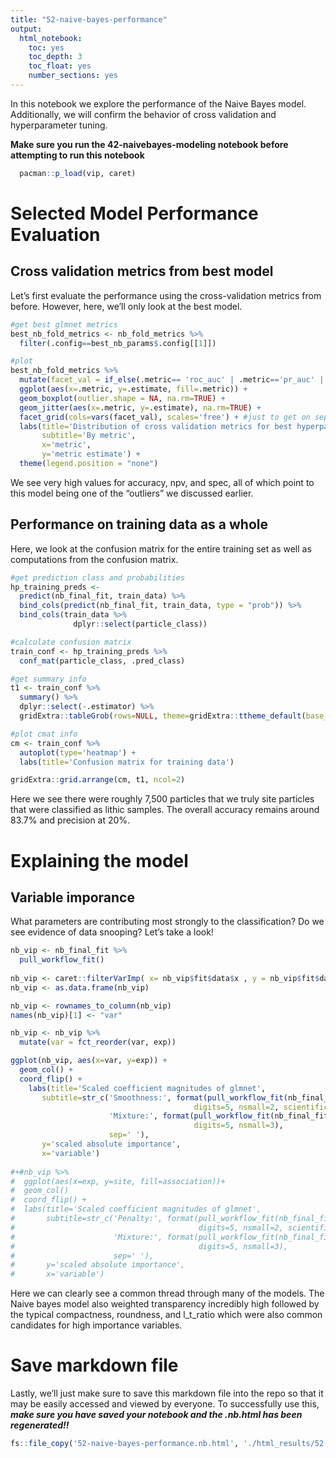 ```yaml
---
title: "52-naive-bayes-performance"
output:
  html_notebook:
    toc: yes
    toc_depth: 3
    toc_float: yes
    number_sections: yes
---
```


In this notebook we explore the performance of the Naive Bayes model. Additionally, we will confirm the behavior of cross validation
and hyperparameter tuning.

**Make sure you run the 42-naivebayes-modeling notebook before attempting to run this notebook**

```r
  pacman::p_load(vip, caret)
```


# Selected Model Performance Evaluation
## Cross validation metrics from best model
Let's first evaluate the performance using the cross-validation metrics from before.  However, here, we'll only look at the best model.
```r
#get best glmnet metrics
best_nb_fold_metrics <- nb_fold_metrics %>%
  filter(.config==best_nb_params$.config[[1]])

#plot
best_nb_fold_metrics %>%
  mutate(facet_val = if_else(.metric== 'roc_auc' | .metric=='pr_auc' | .metric=='f_meas', 'Aggregate metrics', 'Confusion matrix metrics')) %>%
  ggplot(aes(x=.metric, y=.estimate, fill=.metric)) +
  geom_boxplot(outlier.shape = NA, na.rm=TRUE) +
  geom_jitter(aes(x=.metric, y=.estimate), na.rm=TRUE) +
  facet_grid(cols=vars(facet_val), scales='free') + #just to get on separate plots
  labs(title='Distribution of cross validation metrics for best hyperparameter set',
       subtitle='By metric',
       x='metric',
       y='metric estimate') +
  theme(legend.position = "none")
```
We see very high values for accuracy, npv, and spec, all of which point to this model being one of the "outliers" we discussed earlier. 

## Performance on training data as a whole
Here, we look at the confusion matrix for the entire training set as well as computations from the confusion matrix.
```r
#get prediction class and probabilities
hp_training_preds <- 
  predict(nb_final_fit, train_data) %>%
  bind_cols(predict(nb_final_fit, train_data, type = "prob")) %>% 
  bind_cols(train_data %>% 
              dplyr::select(particle_class))

#calculate confusion matrix
train_conf <- hp_training_preds %>%
  conf_mat(particle_class, .pred_class) 

#get summary info
t1 <- train_conf %>%
  summary() %>%
  dplyr::select(-.estimator) %>%
  gridExtra::tableGrob(rows=NULL, theme=gridExtra::ttheme_default(base_size=10))

#plot cmat info
cm <- train_conf %>%
  autoplot(type='heatmap') +
  labs(title='Confusion matrix for training data')

gridExtra::grid.arrange(cm, t1, ncol=2)
```
Here we see there were roughly 7,500 particles that we truly site particles that were classified as lithic samples. The overall accuracy remains around 83.7% and precision at 20%.

# Explaining the model
## Variable imporance
What parameters are contributing most strongly to the classification?  Do we see evidence of data snooping?  Let's take a look!

```r
nb_vip <- nb_final_fit %>%
  pull_workflow_fit()
  
nb_vip <- caret::filterVarImp( x= nb_vip$fit$data$x , y = nb_vip$fit$data$y) 
nb_vip <- as.data.frame(nb_vip)

nb_vip <- rownames_to_column(nb_vip)
names(nb_vip)[1] <- "var"

nb_vip <- nb_vip %>% 
  mutate(var = fct_reorder(var, exp))

ggplot(nb_vip, aes(x=var, y=exp)) +
  geom_col() +
  coord_flip() +
    labs(title='Scaled coefficient magnitudes of glmnet',
       subtitle=str_c('Smoothness:', format(pull_workflow_fit(nb_final_fit)$spec$args$smoothness[[2]],
                                         digits=5, nsmall=2, scientific=TRUE),
                      'Mixture:', format(pull_workflow_fit(nb_final_fit)$spec$args$Laplace[[2]],
                                         digits=5, nsmall=3),
                      sep=' '),
       y='scaled absolute importance',
       x='variable')
  
#+#nb_vip %>%
#  ggplot(aes(x=exp, y=site, fill=association))+
#  geom_col() 
#  coord_flip() +
#  labs(title='Scaled coefficient magnitudes of glmnet',
#       subtitle=str_c('Penalty:', format(pull_workflow_fit(nb_final_fit)$spec$args$smoothness[[2]],
#                                         digits=5, nsmall=2, scientific=TRUE),
#                      'Mixture:', format(pull_workflow_fit(nb_final_fit)$spec$args$Laplace[[2]],
#                                         digits=5, nsmall=3),
#                      sep=' '),
#       y='scaled absolute importance',
#       x='variable')
```
Here we can clearly see a common thread through many of the models. The Naive bayes model also weighted transparency incredibly high followed by the typical compactness, roundness, and l_t_ratio which were also common candidates for high importance variables. 


# Save markdown file
Lastly, we'll just make sure to save this markdown file into the repo so that it may be easily accessed and viewed by everyone.  To successfully use this, **_make sure you have saved your notebook and the .nb.html has been regenerated!!_**
```r
fs::file_copy('52-naive-bayes-performance.nb.html', './html_results/52-naive-bayes-performance.nb.html', overwrite=TRUE)
```

